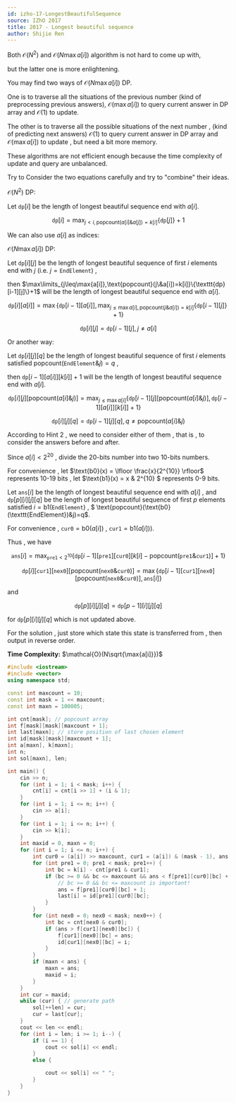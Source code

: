 ---
id: izho-17-LongestBeautifulSequence
source: IZhO 2017
title: 2017 - Longest beautiful sequence
author: Shijie Ren
---

<Spoiler title="Hint 1">

Both $\mathcal{O}(N^2)$ and $\mathcal{O}(N\max{a[i]})$ algorithm is not hard to
come up with,

but the latter one is more enlightening.

</Spoiler>

<Spoiler title="Hint 2">

You may find two ways of $\mathcal{O}(N\max{a[i]})$ DP.

One is to traverse all the situations of the previous number (kind of
preprocessing previous answers), $\mathcal{O}(\max{a[i]})$ to query current
answer in DP array and $\mathcal{O}(1)$ to update.

The other is to traverse all the possible situations of the next number , (kind
of predicting next answers) $\mathcal{O}(1)$ to query current answer in DP array
and $\mathcal{O}(\max{a[i]})$ to update , but need a bit more memory.

These algorithms are not efficient enough because the time complexity of update
and query are unbalanced.

Try to Consider the two equations carefully and try to "combine" their ideas.

</Spoiler>

<Spoiler title="Explanation">

$\mathcal{O}(N^2)$ DP:

Let $\texttt{dp}[i]$ be the length of longest beautiful sequence end with
$a[i]$.

$$
\texttt{dp}[i]=\max_{j<i,\text{popcount}(a[i]\&a[j])=k[i]}\{\texttt{dp}[j]\}+1
$$

We can also use $a[i]$ as indices:

$\mathcal{O}(N\max a[i])$ DP:

Let $\texttt{dp}[i][j]$ be the length of longest beautiful sequence of first $i$
elements end with $j$ (i.e. $j=\texttt{EndElement}$) ,

then
$\max\limits_{j\leq\max{a[i]},\text{popcount}(j\&a[i])=k[i]}\{\texttt{dp}[i-1][j]\}+1$
will be the length of longest beautiful sequence end with $a[i]$.

$$
\texttt{dp}[i][a[i]] = \max \{ \texttt{dp}[i-1][a[i]] , \max_{j\leq\max{a[i]},\text{popcount}(j\&a[i])=k[i]}\{\texttt{dp}[i-1][j]\}+1 \}
$$

$$
\texttt{dp}[i][j] = \texttt{dp}[i-1][j] , j\not=a[i]
$$

Or another way:

Let $\texttt{dp}[i][j][q]$ be the length of longest beautiful sequence of first
$i$ elements satisfied $\text{popcount}(\texttt{EndElement}\&j)=q$ ,

then $\texttt{dp}[i-1][a[i]][k[i]]+1$ will be the length of longest beautiful
sequence end with $a[i]$.

$$
\texttt{dp}[i][j][\text{popcount}(a[i]\&j)]=\max_{j\leq\max{a[i]}}\{\texttt{dp}[i-1][j][\text{popcount}(a[i]\&j)],\texttt{dp}[i-1][a[i]][k[i]]+1\}
$$

$$
\texttt{dp}[i][j][q]=\texttt{dp}[i-1][j][q],q\not=\text{popcount}(a[i]\&j)
$$

According to Hint 2 , we need to consider either of them , that is , to consider
the answers before and after.

Since $a[i] < 2^{20}$ , divide the 20-bits number into two 10-bits numbers.

For convenience , let $\text{b0}(x) = \lfloor \frac{x}{2^{10}} \rfloor$
represents 10-19 bits , let $\text{b1}(x) = x \& 2^{10} $ represents 0-9 bits.

Let $\texttt{ans}[i]$ be the length of longest beautiful sequence end with
$a[i]$ , and $\texttt{dp}[p][i][j][q]$ be the length of longest beautiful
sequence of first $p$ elements satisfied $i = \text{b1}(\texttt{EndElement})$ ,
$
\text{popcount}(\text{b0}(\texttt{EndElement})\&j)=q$.

For convenience , $\texttt{cur0} = \text{b0}(a[i])$ ,
$\texttt{cur1} = \text{b1}(a[i]))$.

Thus , we have

$$
\texttt{ans}[i] = \max_{\texttt{pre1} < 2^{10}} \{ \texttt{dp}[i-1][\texttt{pre1}][\texttt{cur0}][k[i] - \text{popcount}(\texttt{pre1} \& \texttt{cur1})] + 1 \}
$$

$$
\texttt{dp}[i][\texttt{cur1}][\texttt{nex0}][\text{popcount}(\texttt{nex0} \& \texttt{cur0})] = \max \{ \texttt{dp}[i-1][\texttt{cur1}][\texttt{nex0}][\text{popcount}(\texttt{nex0} \& \texttt{cur0})] , \texttt{ans}[i] \}
$$

and

$$
\texttt{dp}[p][i][j][q] = \texttt{dp}[p-1][i][j][q]
$$

for $\texttt{dp}[p][i][j][q]$ which is not updated above.

For the solution , just store which state this state is transferred from , then
output in reverse order.

</Spoiler>

<Spoiler title="Implementation">

**Time Complexity:** $\mathcal{O}(N\sqrt{\max{a[i]}})$

<LanguageSection>

<CPPSection>

```cpp
#include <iostream>
#include <vector>
using namespace std;

const int maxcount = 10;
const int mask = 1 << maxcount;
const int maxn = 100005;

int cnt[mask]; // popcount array
int f[mask][mask][maxcount + 1];
int last[maxn]; // store position of last chosen element
int id[mask][mask][maxcount + 1];
int a[maxn], k[maxn];
int n;
int sol[maxn], len;

int main() {
	cin >> n;
	for (int i = 1; i < mask; i++) {
		cnt[i] = cnt[i >> 1] + (i & 1);
	}
	for (int i = 1; i <= n; i++) {
		cin >> a[i];
	}
	for (int i = 1; i <= n; i++) {
		cin >> k[i];
	}
	int maxid = 0, maxn = 0;
	for (int i = 1; i <= n; i++) {
		int cur0 = (a[i]) >> maxcount, cur1 = (a[i]) & (mask - 1), ans = 1;
		for (int pre1 = 0; pre1 < mask; pre1++) {
			int bc = k[i] - cnt[pre1 & cur1];
			if (bc >= 0 && bc <= maxcount && ans < f[pre1][cur0][bc] + 1) {
				// bc >= 0 && bc <= maxcount is important!
				ans = f[pre1][cur0][bc] + 1;
				last[i] = id[pre1][cur0][bc];
			}
		}
		for (int nex0 = 0; nex0 < mask; nex0++) {
			int bc = cnt[nex0 & cur0];
			if (ans > f[cur1][nex0][bc]) {
				f[cur1][nex0][bc] = ans;
				id[cur1][nex0][bc] = i;
			}
		}
		if (maxn < ans) {
			maxn = ans;
			maxid = i;
		}
	}
	int cur = maxid;
	while (cur) { // generate path
		sol[++len] = cur;
		cur = last[cur];
	}
	cout << len << endl;
	for (int i = len; i >= 1; i--) {
		if (i == 1) {
			cout << sol[i] << endl;
		} 
		else {

			cout << sol[i] << " ";
		}
	}
}
```

</CPPSection>

</LanguageSection>

</Spoiler>
